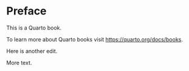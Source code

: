 # Preface {.unnumbered}

This is a Quarto book.

To learn more about Quarto books visit <https://quarto.org/docs/books>.

Here is another edit.

More text.